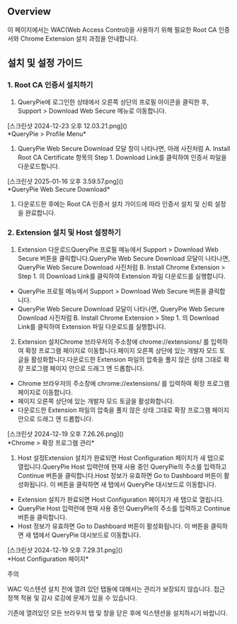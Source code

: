 ## Overview
이 페이지에서는 WAC(Web Access Control)을 사용하기 위해 필요한 Root CA 인증서와 Chrome Extension 설치 과정을 안내합니다.

## 설치 및 설정 가이드
### 1. Root CA 인증서 설치하기
1. QueryPie에 로그인한 상태에서 오른쪽 상단의 프로필 아이콘을 클릭한 후, Support > Download Web Secure 메뉴로 이동합니다.

<p align="center">
<div>[스크린샷 2024-12-23 오후 12.03.21.png]()</div>
*QueryPie &gt; Profile Menu*
</p>

1. QueryPie Web Secure Download 모달 창이 나타나면, 아래 사진처럼 A. Install Root CA Certificate 항목의 Step 1. Download Link를 클릭하여 인증서 파일을 다운로드합니다.

<p align="center">
<div>[스크린샷 2025-01-16 오후 3.59.57.png]()</div>
*QueryPie Web Secure Download*
</p>

1. 다운로드한 후에는 Root CA 인증서 설치 가이드에 따라 인증서 설치 및 신뢰 설정을 완료합니다.

### 2. Extension 설치 및 Host 설정하기
1. Extension 다운로드QueryPie 프로필 메뉴에서 Support > Download Web Secure 버튼을 클릭합니다.QueryPie Web Secure Download 모달이 나타나면, QueryPie Web Secure Download 사진처럼 B. Install Chrome Extension > Step 1. 의 Download Link를 클릭하여 Extension 파일 다운로드를 실행합니다.
  * QueryPie 프로필 메뉴에서 Support > Download Web Secure 버튼을 클릭합니다.
  * QueryPie Web Secure Download 모달이 나타나면, QueryPie Web Secure Download 사진처럼 B. Install Chrome Extension > Step 1. 의 Download Link를 클릭하여 Extension 파일 다운로드를 실행합니다.
2. Extension 설치Chrome 브라우저의 주소창에 chrome://extensions/ 를 입력하여 확장 프로그램 페이지로 이동합니다.페이지 오른쪽 상단에 있는 개발자 모드 토글을 활성화합니다.다운로드한 Extension 파일의 압축을 풀지 않은 상태 그대로 확장 프로그램 페이지 안으로 드래그 앤 드롭합니다.
  * Chrome 브라우저의 주소창에 chrome://extensions/ 를 입력하여 확장 프로그램 페이지로 이동합니다.
  * 페이지 오른쪽 상단에 있는 개발자 모드 토글을 활성화합니다.
  * 다운로드한 Extension 파일의 압축을 풀지 않은 상태 그대로 확장 프로그램 페이지 안으로 드래그 앤 드롭합니다.

<p align="center">
<div>[스크린샷 2024-12-19 오후 7.26.26.png]()</div>
*Chrome &gt; 확장 프로그램 관리*
</p>

1. Host 설정Extension 설치가 완료되면 Host Configuration 페이지가 새 탭으로 열립니다.QueryPie Host 입력란에 현재 사용 중인 QueryPie의 주소를 입력하고 Continue 버튼을 클릭합니다.Host 정보가 유효하면 Go to Dashboard 버튼이 활성화됩니다. 이 버튼을 클릭하면 새 탭에서 QueryPie 대시보드로 이동합니다.
  * Extension 설치가 완료되면 Host Configuration 페이지가 새 탭으로 열립니다.
  * QueryPie Host 입력란에 현재 사용 중인 QueryPie의 주소를 입력하고 Continue 버튼을 클릭합니다.
  * Host 정보가 유효하면 Go to Dashboard 버튼이 활성화됩니다. 이 버튼을 클릭하면 새 탭에서 QueryPie 대시보드로 이동합니다.

<p align="center">
<div>[스크린샷 2024-12-19 오후 7.29.31.png]()</div>
*Host Configuration 페이지*
</p>

주의

WAC 익스텐션 설치 전에 열려 있던 탭들에 대해서는 관리가 보장되지 않습니다. 접근 정책 적용 및 감사 로깅에 문제가 있을 수 있습니다.

기존에 열려있던 모든 브라우저 탭 및 창을 닫은 후에 익스텐션을 설치하시기 바랍니다.
